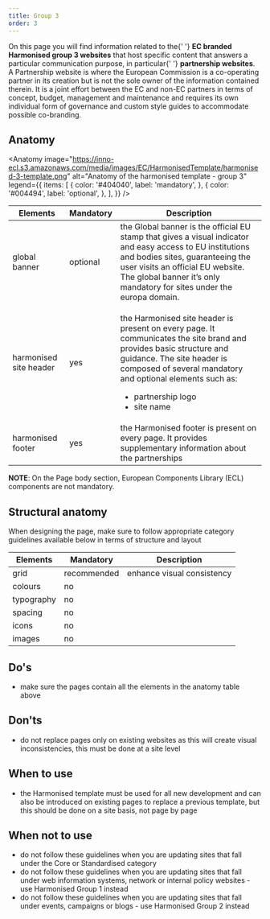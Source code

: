 ```yaml
---
title: Group 3
order: 3
---
```



<Paragraph size="lead">
  On this page you will find information related to the{' '}
  <strong>EC branded Harmonised group 3 websites</strong> that host specific
  content that answers a particular communication purpose, in particular{' '}
  <strong>partnership websites</strong>.
</Paragraph>
<Paragraph size="lead">
  A Partnership website is where the European Commission is a co-operating
  partner in its creation but is not the sole owner of the information contained
  therein. It is a joint effort between the EC and non-EC partners in terms of
  concept, budget, management and maintenance and requires its own individual
  form of governance and custom style guides to accommodate possible
  co-branding.
</Paragraph>

## Anatomy

<Anatomy
  image="https://inno-ecl.s3.amazonaws.com/media/images/EC/HarmonisedTemplate/harmonised-3-template.png"
  alt="Anatomy of the harmonised template - group 3"
  legend={{
    items: [
      {
        color: '#404040',
        label: 'mandatory',
      },
      {
        color: '#004494',
        label: 'optional',
      },
    ],
  }}
/>

| Elements                                                                                                           | Mandatory | Description                                                                                                                                                                                                                                                               |
| ------------------------------------------------------------------------------------------------------------------ | --------- | ------------------------------------------------------------------------------------------------------------------------------------------------------------------------------------------------------------------------------------------------------------------------- |
| <Link to="https://webgate.ec.europa.eu/fpfis/wikis/display/webtools/Global+banner" standalone>global banner</Link> | optional  | the Global banner is the official EU stamp that gives a visual indicator and easy access to EU institutions and bodies sites, guaranteeing the user visits an official EU website. The global banner it’s only mandatory for sites under the europa domain.               |
| <Link to="/ec/harmonised-templates/site-header/group3/" standalone>harmonised site header</Link>                   | yes       | <p>the Harmonised site header is present on every page. It communicates the site brand and provides basic structure and guidance. The site header is composed of several mandatory and optional elements such as:</p><ul><li>partnership logo</li><li>site name</li></ul> |
| <Link to="/ec/harmonised-templates/footer/group3/" standalone>harmonised footer</Link>                             | yes       | the Harmonised footer is present on every page. It provides supplementary information about the partnerships                                                                                                                                                              |

**NOTE**: On the Page body section, European Components Library (ECL) components are not mandatory.

## Structural anatomy

When designing the page, make sure to follow appropriate category guidelines available below in terms of structure and layout

| Elements                                                           | Mandatory   | Description                |
| ------------------------------------------------------------------ | ----------- | -------------------------- |
| <Link to="/ec/utilities/grid/" standalone>grid</Link>              | recommended | enhance visual consistency |
| <Link to="/ec/guidelines/colours/" standalone>colours</Link>       | no          |                            |
| <Link to="/ec/guidelines/typography/" standalone>typography</Link> | no          |                            |
| <Link to="/ec/guidelines/spacing/" standalone>spacing</Link>       | no          |                            |
| <Link to="/ec/guidelines/iconography/" standalone>icons</Link>     | no          |                            |
| <Link to="/ec/guidelines/images/" standalone>images</Link>         | no          |                            |

## Do's

- make sure the pages contain all the elements in the anatomy table above

## Don'ts

- do not replace pages only on existing websites as this will create visual inconsistencies, this must be done at a site level

## When to use

- the Harmonised template must be used for all new development and can also be introduced on existing pages to replace a previous template, but this should be done on a site basis, not page by page

## When not to use

- do not follow these guidelines when you are updating sites that fall under the <Link to="/ec/core-template/">Core</Link> or <Link to="/ec/standardised-template/">Standardised</Link> category
- do not follow these guidelines when you are updating sites that fall under web information systems, network or internal policy websites - use <Link to="/ec/harmonised-templates/group1/">Harmonised Group 1</Link> instead
- do not follow these guidelines when you are updating sites that fall under events, campaigns or blogs - use <Link to="/ec/harmonised-templates/group2/">Harmonised Group 2</Link> instead
